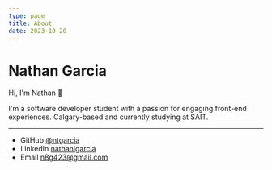 ```yaml
---
type: page
title: About
date: 2023-10-20
---
```


# Nathan Garcia

Hi, I'm Nathan 👋

I'm a software developer student with a passion for engaging front-end experiences.
Calgary-based and currently studying at SAIT.

---

- GitHub [@ntgarcia](https://github.com/ntgarcia)
- LinkedIn [nathanlgarcia](https://www.linkedin.com/in/nathanlgarcia/)
- Email n8g423@gmail.com

